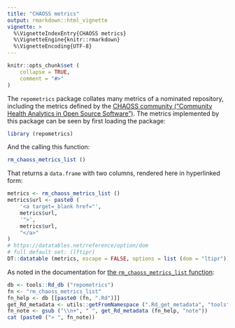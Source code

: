 ```yaml
---
title: "CHAOSS metrics"
output: rmarkdown::html_vignette
vignette: >
  %\VignetteIndexEntry{CHAOSS metrics}
  %\VignetteEngine{knitr::rmarkdown}
  %\VignetteEncoding{UTF-8}
---
```


```r
knitr::opts_chunk$set (
    collapse = TRUE,
    comment = "#>"
)
```

The `repometrics` package collates many metrics of a nominated repository,
including the metrics defined by the [CHAOSS community ("Community Health
Analytics in Open Source Software")](https://chaoss.community/). The metrics
implemented by this package can be seen by first loading the package:

```r
library (repometrics)
```

And the calling this function:

```r
rm_chaoss_metrics_list ()
```

That returns a `data.frame` with two columns, rendered here in hyperlinked
form:

```r
metrics <- rm_chaoss_metrics_list ()
metrics$url <- paste0 (
    '<a target=_blank href="',
    metrics$url,
    '">',
    metrics$url,
    "</a>"
)
# https://datatables.net/reference/option/dom
# full default set: (lftipr)
DT::datatable (metrics, escape = FALSE, options = list (dom = "ltipr"))
```

As noted in the documentation for [the `rm_chaoss_metrics_list`
function](https://docs.ropensci.org/repometrics/reference/rm_chaoss_metrics_list.html):

```r
db <- tools::Rd_db ("repometrics")
fn <- "rm_chaoss_metrics_list"
fn_help <- db [[paste0 (fn, ".Rd")]]
get_Rd_metadata <- utils::getFromNamespace (".Rd_get_metadata", "tools")
fn_note <- gsub ("\\n+", " ", get_Rd_metadata (fn_help, "note"))
cat (paste0 ("> ", fn_note))
```
